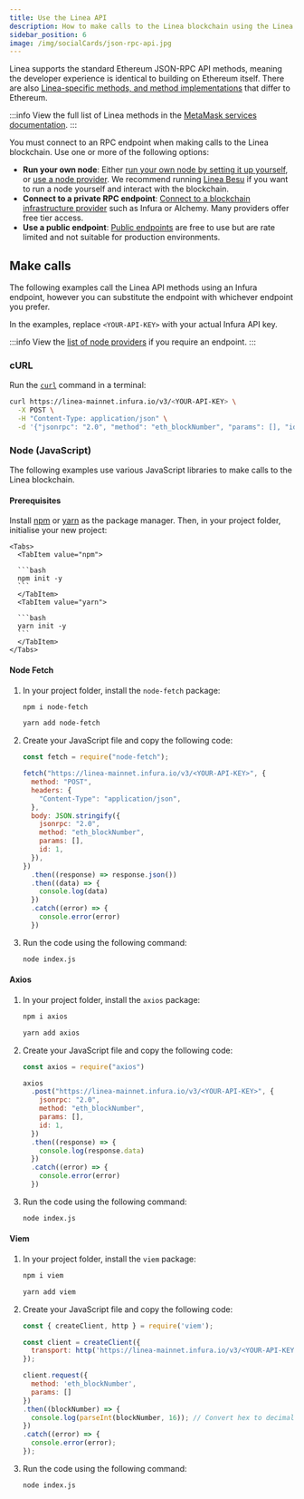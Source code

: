 ```yaml
---
title: Use the Linea API
description: How to make calls to the Linea blockchain using the Linea JSON-RPC APIs
sidebar_position: 6
image: /img/socialCards/json-rpc-api.jpg
---
```



Linea supports the standard Ethereum JSON-RPC API methods, meaning the developer experience is
identical to building on Ethereum itself. There are also
[Linea-specific methods, and method implementations](../reference/api/index.mdx) that differ to Ethereum.

:::info
View the full list of Linea methods in the
[MetaMask services documentation](https://docs.metamask.io/services/reference/linea/json-rpc-methods/).
:::

You must connect to an RPC endpoint when making calls to the Linea blockchain. Use one or more of the
following options:

- **Run your own node**: Either [run your own node by setting it up yourself](./run-a-node/index.mdx), or
    [use a node provider](../tooling/node-providers/index.mdx#run-your-own-node).
    We recommend running [Linea Besu](./run-a-node/linea-besu.mdx) if you want to run a node yourself and interact with the
    blockchain.
- **Connect to a private RPC endpoint**: [Connect to a blockchain infrastructure provider](../tooling/node-providers/index.mdx#private-rpc-endpoints)
    such as Infura or Alchemy. Many providers offer free tier access.
- **Use a public endpoint**: [Public endpoints](../tooling/node-providers/index.mdx#public-rpc-endpoints) are
    free to use but are rate limited and not suitable for production environments.

## Make calls

The following examples call the Linea API methods using an Infura endpoint, however you can substitute
the endpoint with whichever endpoint you prefer.

In the examples, replace `<YOUR-API-KEY>` with your actual Infura API key.

:::info
View the [list of node providers](../tooling/node-providers/index.mdx) if you require an endpoint.
:::


### cURL

Run the [`curl`](https://curl.se/) command in a terminal:

```bash
curl https://linea-mainnet.infura.io/v3/<YOUR-API-KEY> \
  -X POST \
  -H "Content-Type: application/json" \
  -d '{"jsonrpc": "2.0", "method": "eth_blockNumber", "params": [], "id": 1}'
```

### Node (JavaScript)

The following examples use various JavaScript libraries to make calls to the Linea blockchain.

#### Prerequisites

Install [npm](https://docs.npmjs.com/downloading-and-installing-node-js-and-npm)
or [yarn](https://yarnpkg.com/getting-started/install) as the package manager. Then, in your project
folder, initialise your new project:

    <Tabs>
      <TabItem value="npm">

      ```bash
      npm init -y
      ```
      </TabItem>
      <TabItem value="yarn">

      ```bash
      yarn init -y
      ```
      </TabItem>
    </Tabs>

#### Node Fetch

1. In your project folder, install the `node-fetch` package:

    <Tabs>
      <TabItem value="npm">

      ```bash
      npm i node-fetch
      ```
      </TabItem>
      <TabItem value="yarn">

      ```bash
      yarn add node-fetch
      ```
      </TabItem>
    </Tabs>

1. Create your JavaScript file and copy the following code:

    ```javascript title="index.js"
    const fetch = require("node-fetch");

    fetch("https://linea-mainnet.infura.io/v3/<YOUR-API-KEY>", {
      method: "POST",
      headers: {
        "Content-Type": "application/json",
      },
      body: JSON.stringify({
        jsonrpc: "2.0",
        method: "eth_blockNumber",
        params: [],
        id: 1,
      }),
    })
      .then((response) => response.json())
      .then((data) => {
        console.log(data)
      })
      .catch((error) => {
        console.error(error)
      })
    ```

1. Run the code using the following command:

    ```bash
    node index.js
    ```

#### Axios

1. In your project folder, install the `axios` package:

    <Tabs>
      <TabItem value="npm">

      ```bash
      npm i axios
      ```
      </TabItem>
      <TabItem value="yarn">

      ```bash
      yarn add axios
      ```
      </TabItem>
    </Tabs>

1. Create your JavaScript file and copy the following code:

    ```javascript title="index.js"
    const axios = require("axios")

    axios
      .post("https://linea-mainnet.infura.io/v3/<YOUR-API-KEY>", {
        jsonrpc: "2.0",
        method: "eth_blockNumber",
        params: [],
        id: 1,
      })
      .then((response) => {
        console.log(response.data)
      })
      .catch((error) => {
        console.error(error)
      })
    ```

1. Run the code using the following command:

    ```bash
    node index.js
    ```

#### Viem

1. In your project folder, install the `viem` package:

    <Tabs>
      <TabItem value="npm">

      ```bash
      npm i viem
      ```
      </TabItem>
      <TabItem value="yarn">

      ```bash
      yarn add viem
      ```
      </TabItem>
    </Tabs>

1. Create your JavaScript file and copy the following code:

    ```javascript title="index.js"
    const { createClient, http } = require('viem');

    const client = createClient({
      transport: http('https://linea-mainnet.infura.io/v3/<YOUR-API-KEY>')
    });

    client.request({
      method: 'eth_blockNumber',
      params: []
    })
    .then((blockNumber) => {
      console.log(parseInt(blockNumber, 16)); // Convert hex to decimal
    })
    .catch((error) => {
      console.error(error);
    });
    ```

1. Run the code using the following command:

    ```bash
    node index.js
    ```